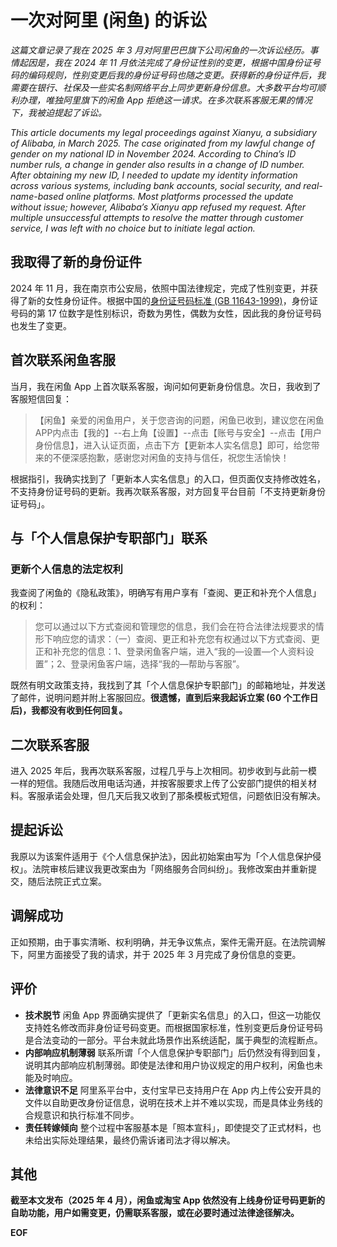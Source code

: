 

# 一次对阿里 (闲鱼) 的诉讼

_这篇文章记录了我在 2025 年 3 月对阿里巴巴旗下公司闲鱼的一次诉讼经历。事情起因是，我在 2024 年 11 月依法完成了身份证性别的变更，根据中国身份证号码的编码规则，性别变更后我的身份证号码也随之变更。获得新的身份证件后，我需要在银行、社保及一些实名制网络平台上同步更新身份信息。大多数平台均可顺利办理，唯独阿里旗下的闲鱼 App 拒绝这一请求。在多次联系客服无果的情况下，我被迫提起了诉讼。_

_This article documents my legal proceedings against Xianyu, a subsidiary of Alibaba, in March 2025. The case originated from my lawful change of gender on my national ID in November 2024. According to China’s ID number ruls, a change in gender also results in a change of ID number. After obtaining my new ID, I needed to update my identity information across various systems, including bank accounts, social security, and real-name-based online platforms. Most platforms processed the update without issue; however, Alibaba’s Xianyu app refused my request. After multiple unsuccessful attempts to resolve the matter through customer service, I was left with no choice but to initiate legal action._

<!-- truncate -->

<AigcCard/>

## 我取得了新的身份证件

2024 年 11 月，我在南京市公安局，依照中国法律规定，完成了性别变更，并获得了新的女性身份证件。根据中国的[身份证号码标准 (GB 11643-1999)](https://openstd.samr.gov.cn/bzgk/gb/newGbInfo?hcno=080D6FBF2BB468F9007657F26D60013E)，身份证号码的第 17 位数字是性别标识，奇数为男性，偶数为女性，因此我的身份证号码也发生了变更。

## 首次联系闲鱼客服

当月，我在闲鱼 App 上首次联系客服，询问如何更新身份信息。次日，我收到了客服短信回复：

> 【闲鱼】亲爱的闲鱼用户，关于您咨询的问题，闲鱼已收到，建议您在闲鱼APP内点击【我的】--右上角【设置】--点击【账号与安全】--点击【用户身份信息】，进入认证页面，点击下方【更新本人实名信息】即可，给您带来的不便深感抱歉，感谢您对闲鱼的支持与信任，祝您生活愉快！

根据指引，我确实找到了「更新本人实名信息」的入口，但页面仅支持修改姓名，不支持身份证号码的更新。我再次联系客服，对方回复平台目前「不支持更新身份证号码」。

## 与「个人信息保护专职部门」联系

### 更新个人信息的法定权利

我查阅了闲鱼的《隐私政策》，明确写有用户享有「查阅、更正和补充个人信息」的权利：

> 您可以通过以下方式查阅和管理您的信息，我们会在符合法律法规要求的情形下响应您的请求：（一）查阅、更正和补充您有权通过以下方式查阅、更正和补充您的信息：1、登录闲⻥客户端，进入“我的—设置—个人资料设置”；2、登录闲⻥客户端，选择“我的—帮助与客服”。

既然有明文政策支持，我找到了其「个人信息保护专职部门」的邮箱地址，并发送了邮件，说明问题并附上客服回应。**很遗憾，直到后来我起诉立案 (60 个工作日后)，我都没有收到任何回复。**

<ResponsiveImage
    src={mail}
    alt="我发送给阿里「个人信息保护专职部门」的邮件内容"
    caption="我发送给阿里「个人信息保护专职部门」的邮件内容"
/>

## 二次联系客服

进入 2025 年后，我再次联系客服，过程几乎与上次相同。初步收到与此前一模一样的短信。我随后改用电话沟通，并按客服要求上传了公安部门提供的相关材料。客服承诺会处理，但几天后我又收到了那条模板式短信，问题依旧没有解决。

## 提起诉讼

我原以为该案件适用于《个人信息保护法》，因此初始案由写为「个人信息保护侵权」。法院审核后建议我更改案由为「网络服务合同纠纷」。我修改案由并重新提交，随后法院正式立案。

<ResponsiveImage
    src={notice}
    alt="杭州互联网法院受理案件通知书"
    caption="杭州互联网法院受理案件通知书"
/>

## 调解成功

正如预期，由于事实清晰、权利明确，并无争议焦点，案件无需开庭。在法院调解下，阿里方面接受了我的请求，并于 2025 年 3 月完成了身份信息的变更。

## 评价

- **技术脱节** 闲鱼 App 界面确实提供了「更新实名信息」的入口，但这一功能仅支持姓名修改而非身份证号码变更。而根据国家标准，性别变更后身份证号码是合法变动的一部分。平台未就此场景作出系统适配，属于典型的流程断点。
- **内部响应机制薄弱** 联系所谓「个人信息保护专职部门」后仍然没有得到回复，说明其内部响应机制薄弱。即使是法律和用户协议规定的用户权利，闲鱼也未能及时响应。
- **法律意识不足** 阿里系平台中，支付宝早已支持用户在 App 内上传公安开具的文件以自助更改身份证信息，说明在技术上并不难以实现，而是具体业务线的合规意识和执行标准不同步。
- **责任转嫁倾向** 整个过程中客服基本是「照本宣科」，即使提交了正式材料，也未给出实际处理结果，最终仍需诉诸司法才得以解决。

## 其他

**截至本文发布（2025 年 4 月），闲鱼或淘宝 App 依然没有上线身份证号码更新的自助功能，用户如需变更，仍需联系客服，或在必要时通过法律途径解决。**

<ResponsiveImage
    src={stillNotSupport}
    alt="闲鱼 App 更新实名信息的页面"
    caption="闲鱼 App 更新实名信息的页面，仍然仅支持更新姓名变更"
/>

**EOF**